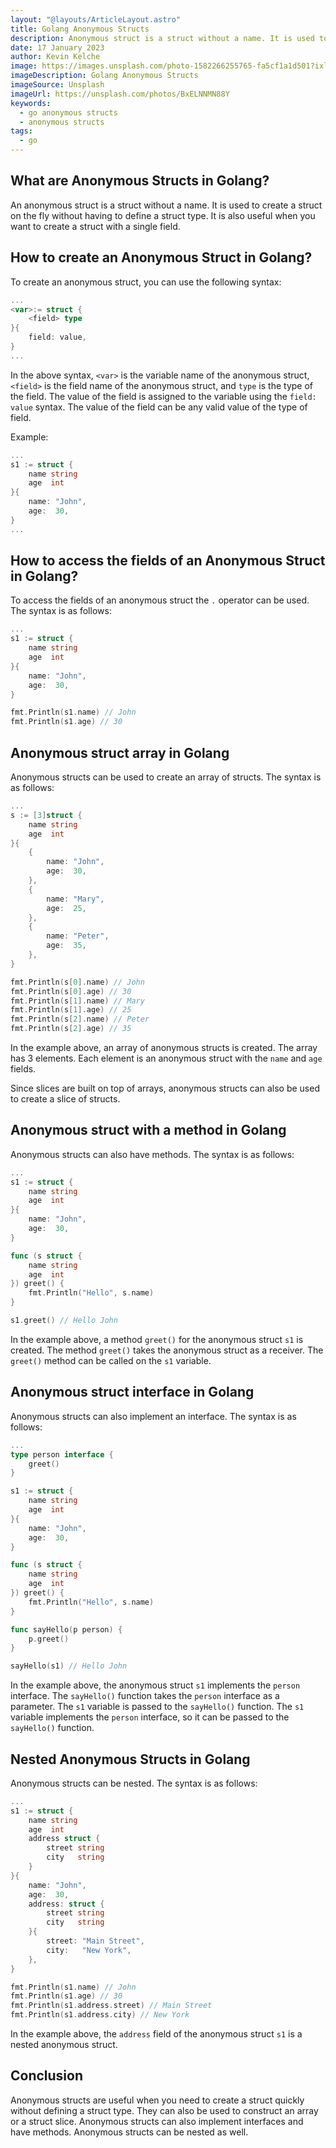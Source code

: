 ```yaml
---
layout: "@layouts/ArticleLayout.astro"
title: Golang Anonymous Structs
description: Anonymous struct is a struct without a name. It is used to create a struct on the fly without having to define a struct type.
date: 17 January 2023
author: Kevin Kelche
image: https://images.unsplash.com/photo-1582266255765-fa5cf1a1d501?ixlib=rb-4.0.3&ixid=MnwxMjA3fDB8MHxwaG90by1wYWdlfHx8fGVufDB8fHx8&auto=format&fit=crop&w=870&q=80
imageDescription: Golang Anonymous Structs
imageSource: Unsplash
imageUrl: https://unsplash.com/photos/BxELNNMN88Y
keywords:
  - go anonymous structs
  - anonymous structs
tags:
  - go
---
```


## What are Anonymous Structs in Golang?

An anonymous struct is a struct without a name. It is used to create a struct on the fly without having to define a struct type. It is also useful when you want to create a struct with a single field.

## How to create an Anonymous Struct in Golang?

To create an anonymous struct, you can use the following syntax:

```go title="main.go"
...
<var>:= struct {
    <field> type
}{
    field: value,
}
...
```

In the above syntax, `<var>` is the variable name of the anonymous struct, `<field>` is the field name of the anonymous struct, and `type` is the type of the field. The value of the field is assigned to the variable using the `field: value` syntax. The value of the field can be any valid value of the type of field.

Example:

```go title="main.go"
...
s1 := struct {
    name string
    age  int
}{
    name: "John",
    age:  30,
}
...
```

## How to access the fields of an Anonymous Struct in Golang?

To access the fields of an anonymous struct the `.` operator can be used. The syntax is as follows:

```go title="main.go"
...
s1 := struct {
    name string
    age  int
}{
    name: "John",
    age:  30,
}

fmt.Println(s1.name) // John
fmt.Println(s1.age) // 30
```

## Anonymous struct array in Golang

Anonymous structs can be used to create an array of structs. The syntax is as follows:

```go title="main.go"
...
s := [3]struct {
    name string
    age  int
}{
    {
        name: "John",
        age:  30,
    },
    {
        name: "Mary",
        age:  25,
    },
    {
        name: "Peter",
        age:  35,
    },
}

fmt.Println(s[0].name) // John
fmt.Println(s[0].age) // 30
fmt.Println(s[1].name) // Mary
fmt.Println(s[1].age) // 25
fmt.Println(s[2].name) // Peter
fmt.Println(s[2].age) // 35
```

In the example above, an array of anonymous structs is created. The array has 3 elements. Each element is an anonymous struct with the `name` and `age` fields.

Since slices are built on top of arrays, anonymous structs can also be used to create a slice of structs.

## Anonymous struct with a method in Golang

Anonymous structs can also have methods. The syntax is as follows:

```go title="main.go"
...
s1 := struct {
    name string
    age  int
}{
    name: "John",
    age:  30,
}

func (s struct {
    name string
    age  int
}) greet() {
    fmt.Println("Hello", s.name)
}

s1.greet() // Hello John
```

In the example above, a method `greet()` for the anonymous struct `s1` is created. The method `greet()` takes the anonymous struct as a receiver. The `greet()` method can be called on the `s1` variable.

## Anonymous struct interface in Golang

Anonymous structs can also implement an interface. The syntax is as follows:

```go title="main.go"
...
type person interface {
    greet()
}

s1 := struct {
    name string
    age  int
}{
    name: "John",
    age:  30,
}

func (s struct {
    name string
    age  int
}) greet() {
    fmt.Println("Hello", s.name)
}

func sayHello(p person) {
    p.greet()
}

sayHello(s1) // Hello John
```

In the example above, the anonymous struct `s1` implements the `person` interface. The `sayHello()` function takes the `person` interface as a parameter. The `s1` variable is passed to the `sayHello()` function. The `s1` variable implements the `person` interface, so it can be passed to the `sayHello()` function.

## Nested Anonymous Structs in Golang

Anonymous structs can be nested. The syntax is as follows:

```go title="main.go"
...
s1 := struct {
    name string
    age  int
    address struct {
        street string
        city   string
    }
}{
    name: "John",
    age:  30,
    address: struct {
        street string
        city   string
    }{
        street: "Main Street",
        city:   "New York",
    },
}

fmt.Println(s1.name) // John
fmt.Println(s1.age) // 30
fmt.Println(s1.address.street) // Main Street
fmt.Println(s1.address.city) // New York
```

In the example above, the `address` field of the anonymous struct `s1` is a nested anonymous struct.

## Conclusion

Anonymous structs are useful when you need to create a struct quickly without defining a struct type. They can also be used to construct an array or a struct slice. Anonymous structs can also implement interfaces and have methods. Anonymous structs can be nested as well.
